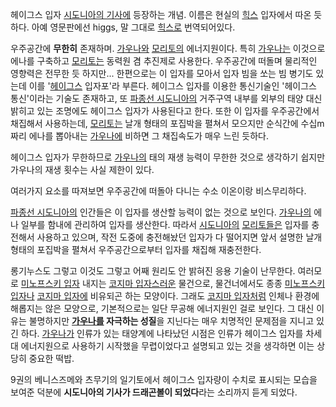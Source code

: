 헤이그스 입자
[[시도니아의 기사]]에 등장하는 개념. 이름은 현실의 [[힉스]] 입자에서 따온 듯하다.
아예 영문판에선 higgs, 말 그대로 [[힉스]]로 번역되어있다.

우주공간에 '''무한히''' 존재하며. [[가우나]]와 [[모리토]]의 에너지원이다. 특히 [[가우나]]는 이것으로 에나를 구축하고 [[모리토]]는 동력원 겸 추진제로 사용한다. 우주공간에 떠돌며 물리적인 영향력은 전무한 듯 하지만... 한편으로는 이 입자를 모아서 입자 빔을 쏘는 빔 병기도 있는데 이를 '[[헤이그스]] 입자포'라 부른다. 헤이그스 입자를 이용한 통신기술인 '헤이그스 통신'이라는 기술도 존재하고, 또 [[파종선 시도니아]]의 거주구역 내부를 외부의 태양 대신 밝히고 있는 조명에도 헤이그스 입자가 사용된다고 한다.
또한 이 입자를 우주공간에서 채집해서 사용하는데, [[모리토]]는 날개 형태의 포집박을 펼쳐서 모으지만 순식간에 수십m짜리 에나를 뽑아내는 [[가우나]]에 비하면 그 채집속도가 매우 느린 듯하다.

헤이그스 입자가 무한하므로 [[가우나]]의 태의 재생 능력이 무한한 것으로 생각하기 쉽지만 가우나의 재생 횟수는 사실 제한이 있다.

여러가지 요소를 따져보면 우주공간에 떠돌아 다니는 수소 이온이랑 비스무리하다.

[[파종선 시도니아]]의 인간들은 이 입자를 생산할 능력이 없는 것으로 보인다. [[가우나]]의 에나 일부를 함내에 관리하여 입자를 생산한다. 따라서 [[시도니아]]의 [[모리토]]들은 입자를 충전해서 사용하고 있으며, 작전 도중에 충전해놨던 입자가 다 떨어지면 앞서 설명한 날개 형태의 포집박을 펼쳐서 우주공간으로부터 입자를 채집해 재충전한다.

롱기누스도 그렇고 이것도 그렇고 어째 원리도 안 밝혀진 응용 기술이 난무한다. 여러모로 [[미노프스키 입자]] 내지는 [[코지마 입자]]스러운 물건으로, 물건너에서도 종종 [[미노프스키 입자]]나 [[코지마 입자]]에 비유되곤 하는 모양이다. 그래도 [[코지마 입자]]처럼 인체나 환경에 해롭지는 않은 모양으로, 기본적으로는 일단 무공해 에너지원인 걸로 보인다. 그 대신 이유는 불명하지만 '''[[가우나]]를 자극하는 성질'''을 지닌다는 매우 치명적인 문제점을 지니고 있긴 하다. [[가우나]]가 인류가 있는 태양계에 나타났던 시점은 인류가 헤이그스 입자를 차세대 에너지원으로 사용하기 시작했을 무렵이었다고 설명되고 있는 것을 생각하면 이는 상당히 중요한 떡밥.

9권의 베니스즈메와 츠무기의 일기토에서 헤이그스 입자량이 수치로 표시되는 모습을 보여준 덕분에 '''시도니아의 기사가 드래곤볼이 되었다'''라는 소리까지 듣게 되었다.
